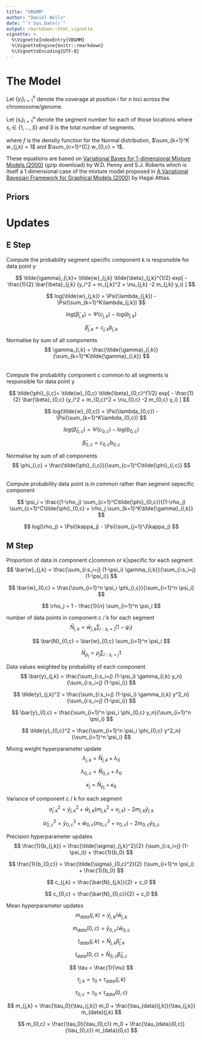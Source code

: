 ```yaml
---
title: "VBGMM"
author: "Daniel Wells"
date: "`r Sys.Date()`"
output: rmarkdown::html_vignette
vignette: >
  %\VignetteIndexEntry{VBGMM}
  %\VignetteEngine{knitr::rmarkdown}
  %\VignetteEncoding{UTF-8}
---
```


# The Model

Let $\{ y_i \}_{i=1}^n$ denote the coverage at position $i$ for $n$ loci across the chromosome/genome.

Let $\{ s_i \}_{i=1}^n$ denote the segment number for each of those locations where $s_i \in \{ 1, \dots, S \}$ and $S$ is the total number of segments.

\begin{align}
	p(y_i | s_i = j, w, \mu, \sigma^2 ) = 
    (1-\rho_{j}) \underbrace{\sum_{c=1}^{C} w_{0,c} f( y_i; \mu_{0,c}, \beta_{0,c} )}_{\text{Common}} + 
    \rho_{j} \underbrace{ \sum_{k=1}^{K} w_{j,k} f( y_i; \mu_{j,k}, \beta_{j,k} ) }_{\text{Segment-specific}}
\end{align}
where $f$ is the density function for the Normal distribution, $\sum_{k=1}^K w_{j,k} = 1$ and $\sum_{c=1}^{C} w_{0,c} = 1$.

These equations are based on [Variational Bayes for 1-dimensional Mixture Models (2000)](http://www.robots.ox.ac.uk/~sjrob/Pubs/vbmog.ps.gz) (gzip download) by W.D. Penny and S.J. Roberts which is itself a 1 dimensional case of the mixture model proposed in [A Variational Bayesian Framework for Graphical Models (2000)](http://www.gatsby.ucl.ac.uk/publications/papers/03-2000.ps) by Hagai Attias. 

## Priors
\begin{align}
P(w) = \mathcal{Dir}(w|\lambda) \\
P(\rho) = \mathcal{Dir}(\rho|\kappa) \\
P(\beta) = \Gamma(\beta|b_0,c_0) \\
P(\mu) = \mathcal{N}(\mu|m_0,\nu_0) \\
\end{align}

# Updates
## E Step
Compute the probability segment specific component k is responsible for data point y

$$
	\tilde{\gamma}_{i,k}= \tilde{w}_{j,k} \tilde{\beta}_{j,k}^{1/2} exp[ - \frac{1}{2} \bar{\beta}_{j,k} (y_i^2 + m_{j,k}^2 + \nu_{j,k} -2 m_{j,k} y_i) ]
$$


$$
  log(\tilde{w}_{j,k}) = \Psi(\lambda_{j,k}) - \Psi(\sum_{k=1}^K\lambda_{j,k})
$$

$$
  log(\tilde{\beta}_{j,k}) = \Psi(c_{j,k}) - log(b_{j,k})
$$

$$
  \bar{\beta}_{j,k} = c_{j,k} b_{j,k}
$$

Normalise by sum of all components
$$
	\gamma_{i,k} = \frac{\tilde{\gamma}_{i,k}}{\sum_{k=1}^K\tilde{\gamma}_{i,k}}
$$

######

Compute the probability component c common to all segments is responsible for data point y

$$
	\tilde{\phi}_{i,c}= \tilde{w}_{0,c} \tilde{\beta}_{0,c}^{1/2} exp[ - \frac{1}{2} \bar{\beta}_{0,c} (y_i^2 + m_{0,c}^2 + \nu_{0,c} -2 m_{0,c} y_i) ]
$$


$$
  log(\tilde{w}_{0,c}) = \Psi(\lambda_{0,c}) - \Psi(\sum_{k=1}^K\lambda_{0,c})
$$

$$
  log(\tilde{\beta}_{0,c}) = \Psi(c_{0,c}) - log(b_{0,c})
$$

$$
  \bar{\beta}_{0,c} = c_{0,c} b_{0,c}
$$

Normalise by sum of all components
$$
	\phi_{i,c} = \frac{\tilde{\phi}_{i,c}}{\sum_{c=1}^C\tilde{\phi}_{i,c}}
$$

######

Compute probability data point is in common rather than segment sepecific component

$$
  \psi_i = \frac{(1-\rho_j) \sum_{c=1}^C\tilde{\phi}_{0,c}}{(1-\rho_j) \sum_{c=1}^C\tilde{\phi}_{0,c} + \rho_j \sum_{k=1}^K\tilde{\gamma}_{i,k}}
$$

$$
  log(\rho_j) = \Psi(\kappa_j) - \Psi(\sum_{j=1}^J\kappa_j)
$$

## M Step

Proportion of data in component c|common or k|specific for each segment
$$
  \bar{w}_{j,k} = \frac{\sum_{i:s_i=j} (1-\psi_i) \gamma_{i,k}}{\sum_{i:s_i=j} (1-\psi_i)} 
$$

$$
  \bar{w}_{0,c} = \frac{\sum_{i=1}^n \psi_i \phi_{i,c}}{\sum_{i=1}^n \psi_i} 
$$

$$
  \rho_j = 1 - \frac{1}{n} \sum_{i=1}^n \psi_i
$$

number of data points in component c / k for each segment
$$
  \bar{N}_{j,k} = \bar{w}_{j,k} \sum_{i:s_i=j} (1-\psi_i)
$$

$$
  \bar{N}_{0,c} = \bar{w}_{0,c} \sum_{i=1}^n \psi_i
$$

$$
  \bar{N}_{\rho_j} = \rho_j \sum_{i:s_i=j} 1
$$

Data values weighted by probability of each component
$$
  \bar{y}_{j,k} = \frac{\sum_{i:s_i=j} (1-\psi_i) \gamma_{i,k} y_n}{\sum_{i:s_i=j} (1-\psi_i)}
$$

$$
  \tilde{y}_{j,k}^2 = \frac{\sum_{i:s_i=j} (1-\psi_i) \gamma_{i,k} y^2_n}{\sum_{i:s_i=j} (1-\psi_i)}
$$

$$
  \bar{y}_{0,c} = \frac{\sum_{i=1}^n \psi_i \phi_{0,c} y_n}{\sum_{i=1}^n \psi_i}
$$

$$
  \tilde{y}_{0,c}^2 = \frac{\sum_{i=1}^n \psi_i \phi_{0,c} y^2_n}{\sum_{i=1}^n \psi_i}
$$

Mixing weight hyperparameter update
$$
  \lambda_{j,k} = \bar{N}_{j,k} + \lambda_0
$$

$$
  \lambda_{0,c} = \bar{N}_{0,c} + \lambda_0
$$

$$
  \kappa_j = \bar{N}_{\rho_j} + \kappa_0
$$

Variance of component c / k for each segment
$$
  \tilde{\sigma}_{j,k}^2 = \tilde{y}_{j,k}^2 + \bar{w}_{j,k}( m_{j,k}^2 + \nu_{j,k} ) - 2 m_{j,k} \bar{y}_{j,k}
$$

$$
  \tilde{\sigma}_{0,c}^2 = \tilde{y}_{0,c}^2 + \bar{w}_{0,c}( m_{0,c}^2 + \nu_{0,c} ) - 2 m_{0,c} \bar{y}_{0,c}
$$

Precision hyperparameter updates
$$
  \frac{1}{b_{j,k}} = \frac{\tilde{\sigma}_{j,k}^2}{2} (\sum_{i:s_i=j} (1-\psi_i)) + \frac{1}{b_0}
$$

$$
  \frac{1}{b_{0,c}} = \frac{\tilde{\sigma}_{0,c}^2}{2} (\sum_{i=1}^n \psi_i) + \frac{1}{b_0}
$$

$$
  c_{j,k} = \frac{\bar{N}_{j,k}}{2} + c_0
$$

$$
  c_{0,c} = \frac{\bar{N}_{0,c}}{2} + c_0
$$


Mean hyperparameter updates
$$
  m_{data}(j,k) = \bar{y}_{j,k}/\bar{w}_{j,k}
$$

$$
  m_{data}(0,c) = \bar{y}_{0,c}/\bar{w}_{0,c}
$$

$$
  t_{data}(j,k) = \bar{N}_{j,k} \bar{\beta}_{j,k}
$$

$$
  t_{data}(0,c) = \bar{N}_{0,c} \bar{\beta}_{0,c}
$$

$$
  \tau = \frac{1}{\nu}
$$

$$
  \tau_{j,k} = \tau_0 + \tau_{data}(j,k)
$$

$$
  \tau_{0,c} = \tau_0 + \tau_{data}(0,c)
$$

$$
  m_{j,k} = \frac{\tau_0}{\tau_{j,k}} m_0 + \frac{\tau_{data}(j,k)}{\tau_{j,k}} m_{data}(j,k)
$$

$$
  m_{0,c} = \frac{\tau_0}{\tau_{0,c}} m_0 + \frac{\tau_{data}(0,c)}{\tau_{0,c}} m_{data}(0,c)
$$

